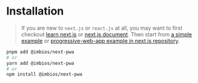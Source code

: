 # Installation

> If you are new to `next.js` or `react.js` at all, you may want to first checkout [learn next.js](https://nextjs.org/learn/basics/create-nextjs-app) or [next.js document](https://nextjs.org/docs/getting-started). Then start from [a simple example](https://github.com/ImBIOS/next-pwa/tree/master/examples/next-13) or [progressive-web-app example in next.js repository](https://github.com/vercel/next.js/tree/canary/examples/progressive-web-app).

```sh
pnpm add @imbios/next-pwa
# or
yarn add @imbios/next-pwa
# or
npm install @imbios/next-pwa
```
